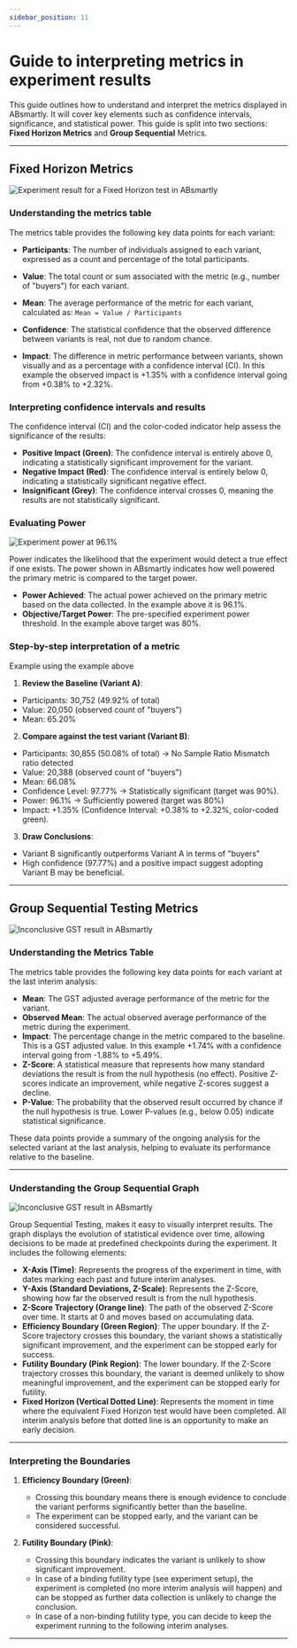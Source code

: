 ```yaml
---
sidebar_position: 11
---
```



# Guide to interpreting metrics in experiment results

This guide outlines how to understand and interpret the metrics displayed in ABsmartly. 
It will cover key elements such as confidence intervals, significance, and statistical power. 
This guide is split into two sections: **Fixed Horizon Metrics** and **Group Sequential** Metrics.

---

## Fixed Horizon Metrics

<Image img="experiment-results/fh-positive-result.png" alt="Experiment result for a Fixed Horizon test in ABsmartly" maxWidth="45rem" />

### Understanding the metrics table

The metrics table provides the following key data points for each variant:

- **Participants**: The number of individuals assigned to each variant, expressed as a count and percentage of the total participants. 
- **Value**: The total count or sum associated with the metric (e.g., number of "buyers") for each variant.
- **Mean**: The average performance of the metric for each variant, calculated as: `Mean = Value / Participants`


- **Confidence**: The statistical confidence that the observed difference between variants is real, not due to random chance. 
- **Impact**: The difference in metric performance between variants, shown visually and as a percentage with a confidence interval (CI). In this example the observed impact is +1.35% with a confidence interval going from +0.38% to +2.32%.

### Interpreting confidence intervals and results
The confidence interval (CI) and the color-coded indicator help assess the significance of the results: 
- **Positive Impact (Green)**: The confidence interval is entirely above 0, indicating a statistically significant improvement for the variant. 
- **Negative Impact (Red)**: The confidence interval is entirely below 0, indicating a statistically significant negative effect. 
- **Insignificant (Grey)**: The confidence interval crosses 0, meaning the results are not statistically significant. 

### Evaluating Power

<Image img="experiment-results/fh-power-96-1.png" alt="Experiment power at 96.1%" maxWidth="20rem" />

Power indicates the likelihood that the experiment would detect a true effect if one exists. The power shown in ABsmartly indicates how well powered the primary metric is compared to the target power.

- **Power Achieved**: The actual power achieved on the primary metric based on the data collected. In the example above it is 96.1%.
- **Objective/Target Power**: The pre-specified experiment power threshold. In the example above target was 80%.

### Step-by-step interpretation of a metric
Example using the example above
1. **Review the Baseline (Variant A)**:
- Participants: 30,752 (49.92% of total)
- Value: 20,050 (observed count of "buyers")
- Mean: 65.20% 

2. **Compare against the test variant (Variant B)**:
- Participants: 30,855 (50.08% of total) -> No Sample Ratio Mismatch ratio detected
- Value: 20,388 (observed count of "buyers")
- Mean: 66.08% 
- Confidence Level: 97.77% -> Statistically significant (target was 90%).
- Power: 96.1% -> Sufficiently powered (target was 80%)
- Impact: +1.35% (Confidence Interval: +0.38% to +2.32%, color-coded green).

3. **Draw Conclusions**:
- Variant B significantly outperforms Variant A in terms of "buyers"
- High confidence (97.77%) and a positive impact suggest adopting Variant B may be beneficial.

---

## Group Sequential Testing Metrics

<Image img="experiment-results/gst-inconclusive-result.png" alt="Inconclusive GST result in ABsmartly" maxWidth="45rem" />

### Understanding the Metrics Table

The metrics table provides the following key data points for each variant at the last interim analysis:

- **Mean**: The GST adjusted average performance of the metric for the variant.
- **Observed Mean**: The actual observed average performance of the metric during the experiment.
- **Impact**: The percentage change in the metric compared to the baseline. This is a GST adjusted value. In this example +1.74% with a confidence interval going from -1.88% to +5.49%.
- **Z-Score**: A statistical measure that represents how many standard deviations the result is from the null hypothesis (no effect). Positive Z-scores indicate an improvement, while negative Z-scores suggest a decline.
- **P-Value**: The probability that the observed result occurred by chance if the null hypothesis is true. Lower P-values (e.g., below 0.05) indicate statistical significance.

These data points provide a summary of the ongoing analysis for the selected variant at the last analysis, helping to evaluate its performance relative to the baseline.

---

### Understanding the Group Sequential Graph

<Image img="experiment-results/gst-inconclusive-result.png" alt="Inconclusive GST result in ABsmartly" maxWidth="45rem" />

Group Sequential Testing, makes it easy to visually interpret results. The graph displays the evolution of statistical evidence over time, allowing decisions to be made at predefined checkpoints during the experiment. It includes the following elements:

- **X-Axis (Time)**: Represents the progress of the experiment in time, with dates marking each past and future interim analyses.
- **Y-Axis (Standard Deviations, Z-Scale)**: Represents the Z-Score, showing how far the observed result is from the null hypothesis.
- **Z-Score Trajectory (Orange line)**: The path of the observed Z-Score over time. It starts at 0 and moves based on accumulating data.
- **Efficiency Boundary (Green Region)**: The upper boundary. If the Z-Score trajectory crosses this boundary, the variant shows a statistically significant improvement, and the experiment can be stopped early for success.
- **Futility Boundary (Pink Region)**: The lower boundary. If the Z-Score trajectory crosses this boundary, the variant is deemed unlikely to show meaningful improvement, and the experiment can be stopped early for futility. 
- **Fixed Horizon (Vertical Dotted Line)**: Represents the moment in time where the equivalent Fixed Horizon test would have been completed. All interim analysis before that dotted line is an opportunity to make an early decision.

---
### Interpreting the Boundaries
1. **Efficiency Boundary (Green)**:
   - Crossing this boundary means there is enough evidence to conclude the variant performs significantly better than the baseline.
   - The experiment can be stopped early, and the variant can be considered successful.

2. **Futility Boundary (Pink)**:
   - Crossing this boundary indicates the variant is unlikely to show significant improvement.
   - In case of a binding futility type (see experiment setup), the experiment is completed (no more interim analysis will happen) and can be stopped as further data collection is unlikely to change the conclusion. 
   - In case of a non-binding futility type, you can decide to keep the experiment running to the following interim analyses.

---


